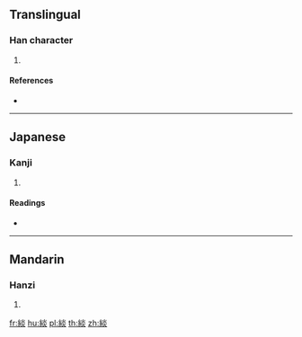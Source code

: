 {{character info/new}}
==Translingual==

===Han character===
{{Han char|rn=120|rad=糸|as=08|sn=14|four=29989|canj=VFFF}}

# {{defn|Han|sort=糸08}}

====References====
* {{Han ref|kx=0928.200|dkj=27595|dj=1366.090|hdz=53419.070|uh=7DC2|ud=32194|bh=E364|bd=58212}}

----

==Japanese==

===Kanji===
{{ja-kanji|grade=|rs=糸08}}

# {{defn|lang=ja|sort=糸08}}

====Readings====
* {{ja-readings|on=[[たん]] (tan), [[せん]] (sen), [[さん]] (san)|kun=[[あざやか]] (azayaka)|nanori=}}

----

==Mandarin==

===Hanzi===
{{cmn-hanzi|pin=[[tān]] ([[tan1]]), [[tián]] ([[tian2]])|wg=t'an<sup>1</sup>, t'ien<sup>2</sup>}}

# {{defn|lang=cmn|sort=糸08}}

[[fr:緂]]
[[hu:緂]]
[[pl:緂]]
[[th:緂]]
[[zh:緂]]